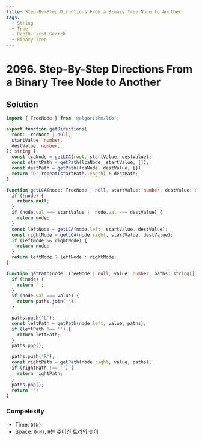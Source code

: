```yaml
---
title: Step-By-Step Directions From a Binary Tree Node to Another
tags:
  - String
  - Tree
  - Depth-First Search
  - Binary Tree
---
```


# 2096. Step-By-Step Directions From a Binary Tree Node to Another

<Badges>
  <LevelBadge level="medium" />
  <TopicBadge name="String" slug="string" />
  <TopicBadge name="Tree" slug="tree" />
  <TopicBadge name="Depth-First Search" slug="depth-first-search" />
  <TopicBadge name="Binary Tree" slug="binary-tree" />
</Badges>

## Solution

```typescript filename="solution.ts" copy
import { TreeNode } from '@algorithm/lib';

export function getDirections(
  root: TreeNode | null,
  startValue: number,
  destValue: number,
): string {
  const lcaNode = getLCA(root, startValue, destValue);
  const startPath = getPath(lcaNode, startValue, []);
  const destPath = getPath(lcaNode, destValue, []);
  return 'U'.repeat(startPath.length) + destPath;
}

function getLCA(node: TreeNode | null, startValue: number, destValue: number): TreeNode | null {
  if (!node) {
    return null;
  }
  if (node.val === startValue || node.val === destValue) {
    return node;
  }
  const leftNode = getLCA(node.left, startValue, destValue);
  const rightNode = getLCA(node.right, startValue, destValue);
  if (leftNode && rightNode) {
    return node;
  }
  return leftNode ? leftNode : rightNode;
}

function getPath(node: TreeNode | null, value: number, paths: string[]): string {
  if (!node) {
    return '';
  }
  if (node.val === value) {
    return paths.join('');
  }

  paths.push('L');
  const leftPath = getPath(node.left, value, paths);
  if (leftPath !== '') {
    return leftPath;
  }
  paths.pop();

  paths.push('R');
  const rightPath = getPath(node.right, value, paths);
  if (rightPath !== '') {
    return rightPath;
  }
  paths.pop();
  return '';
}
```

### Compelexity

- Time: `O(N)`
- Space: `O(H)`, `H`는 주어진 트리의 높이

<ProblemLink
  codingSite="leetcode"
  href="https://leetcode.com/problems/step-by-step-directions-from-a-binary-tree-node-to-another"
  title="Step-By-Step Directions From a Binary Tree Node to Another"
/>
